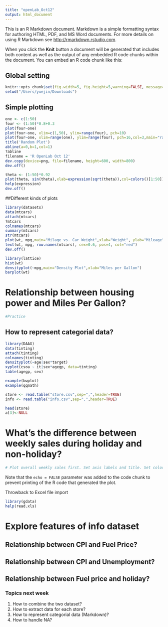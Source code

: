 ```yaml
---
title: "openLab_Oct12"
output: html_document
---
```


This is an R Markdown document. Markdown is a simple formatting syntax for authoring HTML, PDF, and MS Word documents. For more details on using R Markdown see <http://rmarkdown.rstudio.com>.

When you click the **Knit** button a document will be generated that includes both content as well as the output of any embedded R code chunks within the document. You can embed an R code chunk like this:

## Global setting

```r
knitr::opts_chunk$set(fig.width=5, fig.height=5,warning=FALSE, message=FALSE)
setwd("/Users/yuejin/Downloads")
```

## Simple plotting
```r
one <- c(1:50)
four <- (1:50)*0.8+0.3
plot(four~one)
plot(four~one, xlim=c(1,50), ylim=range(four), pch=10)
plot(four~one, xlim=range(one), ylim=range(four), pch=16,col=3,main="random plot")
title('Random Plot')
abline(a=0,b=1,col=1)
?abline
filename = 'R OpenLab Oct 12'
dev.copy(device=png, file=filename, height=600, width=800)
dev.off()

theta <- (1:50)*0.92
plot(theta, sin(theta),xlab=expression(sqrt(theta)),col=colors()[1:50])
help(expression)
dev.off()
```

##Different kinds of plots
```r
library(datasets)
data(mtcars)
attach(mtcars)
?mtcars
colnames(mtcars)
summary(mtcars)
str(mtcars)
plot(wt, mpg,main="Milage vs. Car Weight",xlab="Weight", ylab="Mileage", pch=18, col="blue")
text(wt, mpg, row.names(mtcars), cex=0.6, pos=4, col="red")
dev.off()

library(lattice)
hist(wt)
densityplot(~mpg,main="Density Plot",xlab="Miles per Gallon")
barplot(wt)


```


# Relationship between housing power and Miles Per Gallon?
```r
#Practice
```


## How to represent categorial data?
```r
library(DAAG)
data(tinting)
attach(tinting)
colnames(tinting)
densityplot(~age|sex*target)
xyplot(csoa ~ it|sex*agegp, data=tinting)
table(agegp, sex)

example(bwplot)
example(qqmath)

store <- read.table("store.csv",sep=",",header=TRUE)
info <- read.table("info.csv",sep=",",header=TRUE) 

head(store)
a[3]<-NULL
```


# What's the difference between weekly sales during holiday and non-holiday?
```r
# Plot overall weekly sales first. Set axis labels and title. Set color to red. 
```

Note that the `echo = FALSE` parameter was added to the code chunk to prevent printing of the R code that generated the plot.

Throwback to Excel file import
```r
library(gdata) 
help(read.xls)      
```


# Explore features of info dataset

## Relationship between CPI and Fuel Price? 

## Relationship between CPI and Unemployment?

## Relationship between Fuel price and holiday?

### Topics next week
1. How to combine the two dataset?
2. How to extract data for each store?
3. How to represent categorial data (Markdown)?
4. How to handle NA?